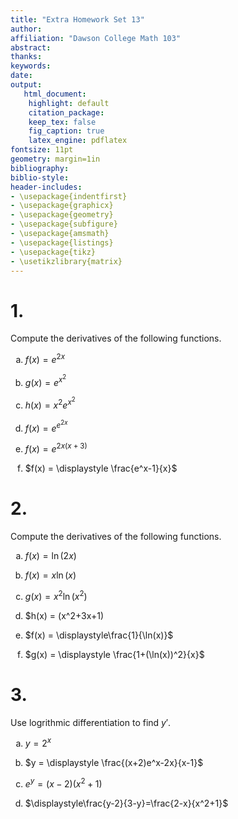 ```yaml
---
title: "Extra Homework Set 13"
author:
affiliation: "Dawson College Math 103"
abstract:
thanks:
keywords:
date:
output:
   html_document:
    highlight: default
    citation_package:
    keep_tex: false
    fig_caption: true
    latex_engine: pdflatex
fontsize: 11pt
geometry: margin=1in
bibliography:
biblio-style:
header-includes:
- \usepackage{indentfirst}
- \usepackage{graphicx}
- \usepackage{geometry}
- \usepackage{subfigure}
- \usepackage{amsmath}
- \usepackage{listings}
- \usepackage{tikz}
- \usetikzlibrary{matrix}
---
```


\vspace{0.25in}



# 1.

Compute the derivatives of the following functions.

a. $f(x) = e^{2x}$

b. $g(x) = \displaystyle e^{x^2}$

c. $h(x) = \displaystyle x^2e^{x^2}$

d. $f(x) = \displaystyle e^{e^{2x}}$

e. $f(x) = \displaystyle e^{ 2x(x+3)}$

f. $f(x) = \displaystyle \frac{e^x-1}{x}$

# 2.

Compute the derivatives of the following functions.

a. $f(x) = \ln(2x)$

b. $f(x) = x\ln(x)$

c. $g(x) = x^2\ln(x^2)$

d. $h(x) = \ln(x^2+3x+1)

e. $f(x) = \displaystyle\frac{1}{\ln(x)}$

f. $g(x) = \displaystyle \frac{1+(\ln(x))^2}{x}$

# 3.

Use logrithmic differentiation to find $y'$.

a. $y = 2^x$

b. $y = \displaystyle \frac{(x+2)e^x-2x}{x-1}$

c. $e^y = (x-2)(x^2+1)$

d. $\displaystyle\frac{y-2}{3-y}=\frac{2-x}{x^2+1}$